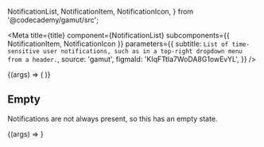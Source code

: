   NotificationList,
  NotificationItem,
  NotificationIcon,
} from '@codecademy/gamut/src';

<Meta
  title={title}
  component={NotificationList}
  subcomponents={{ NotificationItem, NotificationIcon }}
  parameters={{
    subtitle: `List of time-sensitive user notifications, such as in a top-right dropdown
menu from a header.`,
    source: 'gamut',
    figmaId: 'KIqFTtIa7WoDA8G1owEvYL',
  }}
/>

<Canvas>
  <Story name="NotificationsList">
    {(args) => (
      <NotificationList
        notifications={[
          {
            campaign: 'python-livestream',
            date: 1,
            iconSettings: {
              color: '#3069f0',
              backgroundColor: '#ffd500',
            },
            iconSlug: 'python',
            id: 'abc',
            link:
              'https://www.codecademy.com/courses/livestreams/projects/livestream-intro-to-statistics-in-python',
            text: 'Check out our Python livestream!',
            unread: true,
          },
          {
            campaign: 'pro-trial',
            date: 2,
            id: '123',
            imageUrl: 'https://bit.ly/2Ckp4eW',
            link:
              'https://www.codecademy.com/subscriptions/proSixMonthV2a/checkout',
            text:
              "It's your last day of Pro Trial! Sign up with Codecademy Pro to get helpful features like quizzes and projects and practice on the Codecademy Go mobile app!",
          },
        ]}
      />
    )}
  </Story>
</Canvas>

<Props of={NotificationList} />

## Empty

Notifications are not always present, so this has an empty state.

<Canvas>
  <Story name="Empty">
    {(args) => <NotificationList notifications={[]} />}
  </Story>
</Canvas>
